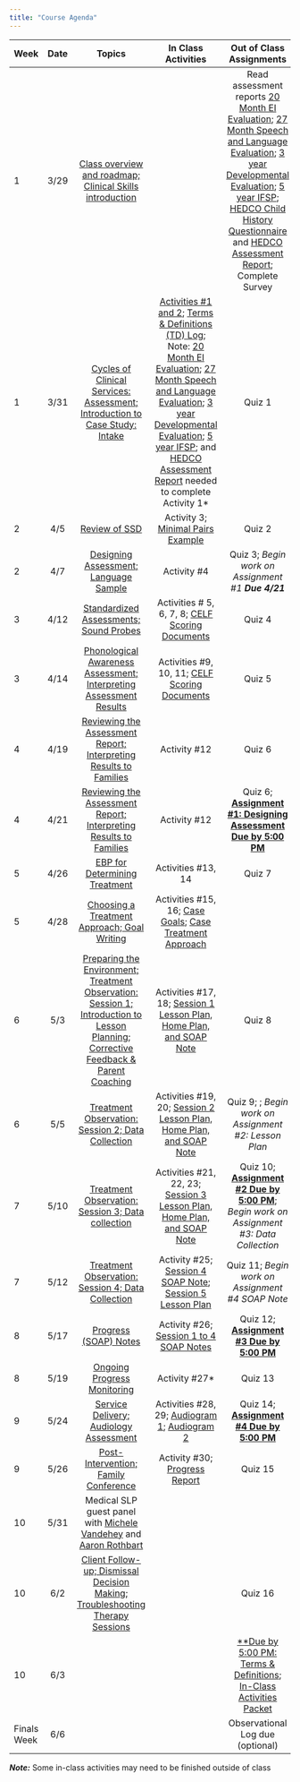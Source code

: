 ```yaml
---
title: "Course Agenda"
---
```


| **Week** |  **Date** | **Topics** | **In Class Activities** | **Out of Class Assignments** | 
| :------- | :-------: | :--------: | :---------------------: | :--------------------------: |
| 1        | 3/29      | [Class overview and roadmap; Clinical Skills introduction](slides/cds431_week1_1.pptx) |     | Read assessment reports [20 Month EI Evaluation](handouts/20 month EI Evaluation.pdf); [27 Month Speech and Language Evaluation](handouts/27 month Speech and Language Evaluation.pdf); [3 year Developmental Evaluation](handouts/3 year Developmental Evaluation.pdf); [5 year IFSP](handouts/5 year IFSP.pdf); [HEDCO Child History Questionnaire](handouts/HEDCO Child History Questionnaire-1.pdf) and [HEDCO Assessment Report](handouts/assessment 1.pdf); Complete Survey | 
| 1        | 3/31      | [Cycles of Clinical Services: Assessment; Introduction to Case Study: Intake](slides/cds431_week1_2.pptx) | [Activities #1 and 2](handouts/In-Class Activities 2022.docx); [Terms & Definitions (TD) Log](handouts/Terms and Definitions Worksheet_blank.docx); Note: [20 Month EI Evaluation](handouts/20 month EI Evaluation.pdf); [27 Month Speech and Language Evaluation](handouts/27 month Speech and Language Evaluation.pdf); [3 year Developmental Evaluation](handouts/3 year Developmental Evaluation.pdf); [5 year IFSP](handouts/5 year IFSP.pdf); and [HEDCO Assessment Report](handouts/assessment 1.pdf) needed to complete Activity 1*     | Quiz 1 | 
| 2        | 4/5       | [Review of SSD](slides/cds431_week2_1.pptx) | Activity 3; [Minimal Pairs Example](slides/Minimal Pair Therapy.pptx)    | Quiz 2 | 
| 2        | 4/7       | [Designing Assessment; Language Sample](slides/cds431_week2_2.pptx) | Activity #4    | Quiz 3; _Begin work on Assignment #1 **Due 4/21**_ | 
| 3        | 4/12       | [Standardized Assessments; Sound Probes](slides/cds431_week3_1.pptx) | Activities # 5, 6, 7, 8; [CELF Scoring Documents](handouts/CELF scoring documents.pdf)    | Quiz 4 | 
| 3        | 4/14       | [Phonological Awareness Assessment; Interpreting Assessment Results](slides/cds431_week3_2.pptx) | Activities #9, 10, 11; [CELF Scoring Documents](handouts/CELF scoring documents.pdf)    | Quiz 5 | 
| 4        | 4/19       | [Reviewing the Assessment Report; Interpreting Results to Families](slides/cds431_week4_1.pptx) | Activity #12    | Quiz 6 | 
| 4        | 4/21       | [Reviewing the Assessment Report; Interpreting Results to Families](slides/cds431_week4_1.pptx) | Activity #12    | Quiz 6;  [**Assignment #1: Designing Assessment Due by 5:00 PM**](assignments/Assignment 1.docx) | 
| 5        | 4/26       | [EBP for Determining Treatment](slides/cds431_week5_1.pptx) | Activities #13, 14    | Quiz 7 | 
| 5        | 4/28       | [Choosing a Treatment Approach; Goal Writing](slides/cds431_week5_2.pptx) | Activities #15, 16; [Case Goals](handouts/Matthew's Goals.pdf); [Case Treatment Approach](handouts/Case Treatment Approach Summary.pdf)    |  | 
| 6        | 5/3       | [Preparing the Environment; Treatment Observation: Session 1; Introduction to Lesson Planning; Corrective Feedback & Parent Coaching](slides/cds431_week6_1.pptx) | Activities #17, 18; [Session 1 Lesson Plan, Home Plan, and SOAP Note](handouts/Session 1 Lesson Plan, Home Plan, and SOAP Note.pdf)    | Quiz 8 | 
| 6        | 5/5       | [Treatment Observation: Session 2; Data Collection](slides/cds431_week6_2.pptx) | Activities #19, 20; [Session 2 Lesson Plan, Home Plan, and SOAP Note](handouts/Session 2 Lesson Plan, Home Plan, and SOAP note.pdf)    | Quiz 9; ; _Begin work on Assignment #2: Lesson Plan_ | 
| 7        | 5/10       | [Treatment Observation: Session 3; Data collection](slides/cds431_week7_1.pptx) | Activities #21, 22, 23; [Session 3 Lesson Plan, Home Plan, and SOAP Note](handouts/Session 3 Lesson Plan, Home Plan, and SOAP note.pdf)    | Quiz 10; [**Assignment #2 Due by 5:00 PM**](assignments/Assignment 2.docx); _Begin work on Assignment #3: Data Collection_  | 
| 7        | 5/12       | [Treatment Observation: Session 4; Data Collection](slides/cds431_week7_2.pptx) | Activity #25; [Session 4 SOAP Note](handouts/Session 4 SOAP.pdf); [Session 5 Lesson Plan](handouts/Session 5 lesson plan.pdf)    | Quiz 11; _Begin work on Assignment #4 SOAP Note_ | 
| 8        | 5/17       |  [Progress (SOAP) Notes](slides/cds431_week8_1.pptx) | Activity #26; [Session 1 to 4 SOAP Notes](handouts/SOAPS 1to4.pdf)    | Quiz 12; [**Assignment #3 Due by 5:00 PM**](assignments/Assignment 3.docx)  | 
| 8        | 5/19      | [Ongoing Progress Monitoring](slides/cds431_week8_2.pptx) | Activity #27*    | Quiz 13 | 
| 9        | 5/24      | [Service Delivery; Audiology Assessment](slides/cds431_week9_1.pptx) | Activities #28, 29; [Audiogram 1](handouts/Audiogram 1-1.pdf); [Audiogram 2](handouts/Audiogram 2.pdf)    | Quiz 14; [**Assignment #4 Due by 5:00 PM**](assignments/Assignment 4.docx)  | 
| 9        | 5/26       | [Post-Intervention; Family Conference](slides/cds431_week9_2.pptx) | Activity #30; [Progress Report](handouts/Progress Report-1.pdf)    | Quiz 15 | 
| 10        | 5/31       | Medical SLP guest panel with [Michele Vandehey](mailto:mvandeh2@uoregon.edu) and [Aaron Rothbart](mailto:arothbar@uoregon.edu) |     |  | 
| 10        | 6/2       | [Client Follow-up; Dismissal Decision Making; Troubleshooting Therapy Sessions](slides/cds431_week10.pptx) |     | Quiz 16 | 
| 10        | 6/3       |  |     | [**Due by 5:00 PM: Terms & Definitions](handouts/Terms and Definitions Worksheet_blank.docx); [In-Class Activities Packet](handouts/In-Class Activities 2022.docx) | 
| Finals Week        | 6/6       |  |     | Observational Log due (optional) | 


_**Note:**_ Some in-class activities may need to be finished outside of class

